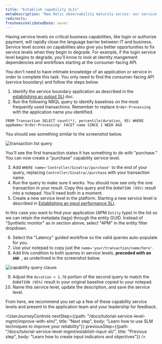 ```yaml
---
title: "Establish capability SLIs"
metaDescription: "New Relic observability maturity series: our service level management guide shows you how to easily measure and communicate the overall health, performance, and quality of your digital products and services to all stakeholders."
redirects:
freshnessValidatedDate: never
---
```




Having service levels on critical business capabilities, like login or authorize payment, will rapidly close the language barrier between IT and business. Service level scores on capabilities also give you better opportunities to fix service levels when they begin to degrade. For example, if the login service level begins to degrade, you'll know to look at identity mangement dependencies and workflows starting at the consumer-facing API.

You don't need to have intimate knowledge of an application or service in order to complete this task. You only need to find the consumer-facing API (service boundary) and follow the steps below.

1. Identify the service boundary application as described in the [establishing an output SLI](/docs/tutorial-service-level-mgmt/establish-output-sli/) doc.
2. Run the following NRQL query to identify baselines on the most frequently used transactions. Remember to replace `Order-Processing` with the application name you identified.

```
FROM Transaction SELECT count(*), percentile(duration, 95) WHERE appName='Order-Processing' FACET name SINCE 1 WEEK AGO
```

You should see something similar to the screenshot below.

<img
  alt="transaction list query"
  src={queriesnrqlTransactionListNrql}
/>

You'll see the first transaction states it has something to do with "purchase." You can now create a "purchase" capability service level.

3. Add `WHERE name='Controller/Sinatra//purchase'` to the end of your query, replacing `Controller/Sinatra//purchase` with your transaction name. 
4. Run the query to make sure it works. You should now see only the one transaction in your result. Copy this query and the `DURATION (95%)` result into a notepad. You'll need both in a moment.
5. Create a new service level in the platform. Starting a new service level is described in [Establishing an input performance SLI](#establishing-input-sli).

In this case you want to find your application (APM `Entity` type) in the list so we can retain the metadata (tags) through the entity GUID. Instead of "Synthetic monitor" as in section above, select "APM" in the entity filter dropdown.

6. Select the "Latency" guided workflow so the valid queries auto-populate for you.
7. Use your notepad to copy just the `name='your/transaction/name/here'`.
8. Add this condition to both queries in service levels, **preceded with an `AND `**, as underlined in the screenshot below.

<img
  alt="capability query clause"
  src={apmCapabilityFilterClause}
/>

9. Adjust the `duration < 1.78` portion of the second query to match the `DURATION (95%)` result in your original baseline copied to your notepad.
10. Name this service level, update the description, and save the service level.

From here, we recommend you set up a few of these capability service levels and present to the application team and your leadership for feedback.

<UserJourneyControls
    nextStep={{path: "/docs/tutorial-service-level-mgmt/improve-with-slm/", title: "Next step", body: "Learn how to use SLM techniques to improve your reliability"}}
    previousStep={{path: "/docs/tutorial-service-level-mgmt/establish-input-sli/", title: "Previous step", body: "Learn how to create input indicators and objectives"}}
/>
